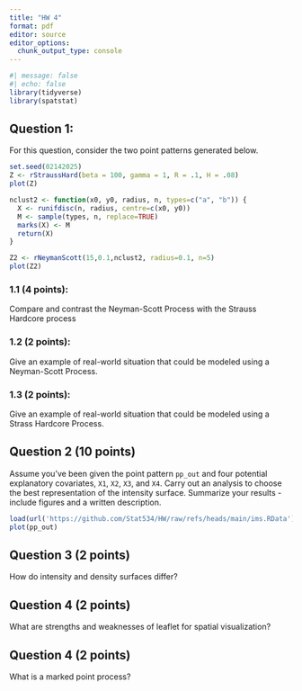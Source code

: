 ```yaml
---
title: "HW 4"
format: pdf
editor: source
editor_options: 
  chunk_output_type: console
---
```


```r
#| message: false
#| echo: false
library(tidyverse)
library(spatstat)
```

## Question 1:

For this question, consider the two point patterns generated below.

```r
set.seed(02142025)
Z <- rStraussHard(beta = 100, gamma = 1, R = .1, H = .08)
plot(Z)
```

```r
nclust2 <- function(x0, y0, radius, n, types=c("a", "b")) {
  X <- runifdisc(n, radius, centre=c(x0, y0))
  M <- sample(types, n, replace=TRUE)
  marks(X) <- M
  return(X)
}

Z2 <- rNeymanScott(15,0.1,nclust2, radius=0.1, n=5)
plot(Z2)

```

### 1.1 (4 points): 

Compare and contrast the Neyman-Scott Process with the Strauss Hardcore process

### 1.2 (2 points): 

Give an example of real-world situation that could be modeled using a Neyman-Scott Process.

### 1.3 (2 points): 

Give an example of real-world situation that could be modeled using a Strass Hardcore Process.


## Question 2 (10 points)

Assume you've been given the point pattern `pp_out` and four potential explanatory covariates, `X1`, `X2`, `X3`, and `X4`. Carry out an analysis to choose the best representation of the intensity surface. Summarize your results - include figures and a written description.

```r
load(url('https://github.com/Stat534/HW/raw/refs/heads/main/ims.RData'))
plot(pp_out)
```

## Question 3 (2 points)

How do intensity and density surfaces differ?

## Question 4 (2 points)

What are strengths and weaknesses of leaflet for spatial visualization?

## Question 4 (2 points)

What is a marked point process?